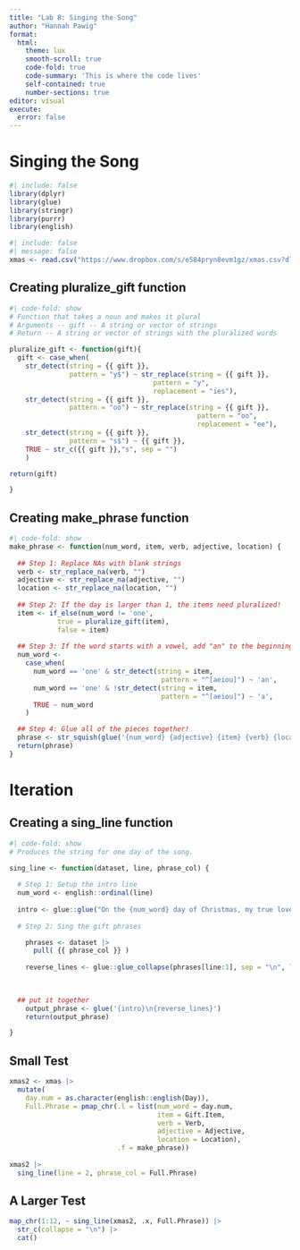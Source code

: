 ```yaml
---
title: "Lab 8: Singing the Song"
author: "Hannah Pawig"
format:
  html:
    theme: lux
    smooth-scroll: true
    code-fold: true
    code-summary: 'This is where the code lives'
    self-contained: true
    number-sections: true
editor: visual
execute:
  error: false
---
```


# Singing the Song

```r
#| include: false
library(dplyr)
library(glue)
library(stringr)
library(purrr)
library(english)
```

```r
#| include: false
#| message: false
xmas <- read.csv("https://www.dropbox.com/s/e584pryn8evm1gz/xmas.csv?dl=1") 
```

## Creating pluralize_gift function

```r
#| code-fold: show
# Function that takes a noun and makes it plural
# Arguments -- gift -- A string or vector of strings
# Return -- A string or vector of strings with the pluralized words

pluralize_gift <- function(gift){
  gift <- case_when(
    str_detect(string = {{ gift }},
               pattern = "y$") ~ str_replace(string = {{ gift }},
                                    pattern = "y",
                                    replacement = "ies"),
    str_detect(string = {{ gift }},
               pattern = "oo") ~ str_replace(string = {{ gift }},
                                               pattern = "oo",
                                               replacement = "ee"),
    str_detect(string = {{ gift }},
               pattern = "s$") ~ {{ gift }},
    TRUE ~ str_c({{ gift }},"s", sep = "")
    )

return(gift)

}
```

## Creating make_phrase function

```r
#| code-fold: show
make_phrase <- function(num_word, item, verb, adjective, location) {
  
  ## Step 1: Replace NAs with blank strings
  verb <- str_replace_na(verb, "")
  adjective <- str_replace_na(adjective, "")
  location <- str_replace_na(location, "")
  
  ## Step 2: If the day is larger than 1, the items need pluralized! 
  item <- if_else(num_word != 'one', 
            true = pluralize_gift(item),
            false = item)
  
  ## Step 3: If the word starts with a vowel, add "an" to the beginning
  num_word <- 
    case_when(
      num_word == 'one' & str_detect(string = item,
                                      pattern = "^[aeiou]") ~ 'an',
      num_word == 'one' & !str_detect(string = item,
                                      pattern = "^[aeiou]") ~ 'a',
      TRUE ~ num_word
    )

  ## Step 4: Glue all of the pieces together! 
  phrase <- str_squish(glue('{num_word} {adjective} {item} {verb} {location}'))
  return(phrase)
}
```

# Iteration

## Creating a sing_line function

```r
#| code-fold: show
# Produces the string for one day of the song.

sing_line <- function(dataset, line, phrase_col) {
  
  # Step 1: Setup the intro line
  num_word <- english::ordinal(line)
  
  intro <- glue::glue("On the {num_word} day of Christmas, my true love sent to me:")
  
  # Step 2: Sing the gift phrases

    phrases <- dataset |>
      pull( {{ phrase_col }} )
      
    reverse_lines <- glue::glue_collapse(phrases[line:1], sep = "\n", last = ' and\n')
    

    
  ## put it together
    output_phrase <- glue('{intro}\n{reverse_lines}')
    return(output_phrase)

}
```

## Small Test

```r
xmas2 <- xmas |>
  mutate(
    day.num = as.character(english::english(Day)), 
    Full.Phrase = pmap_chr(.l = list(num_word = day.num, 
                                     item = Gift.Item, 
                                     verb = Verb, 
                                     adjective = Adjective, 
                                     location = Location), 
                           .f = make_phrase))
    
xmas2 |>
  sing_line(line = 2, phrase_col = Full.Phrase)
```

## A Larger Test

```r
map_chr(1:12, ~ sing_line(xmas2, .x, Full.Phrase)) |>
  str_c(collapse = "\n") |>
  cat()
```
